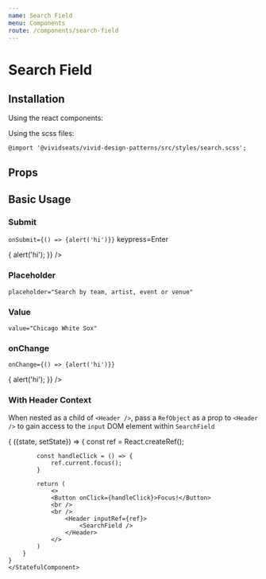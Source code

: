 ```yaml
---
name: Search Field
menu: Components
route: /components/search-field
---
```



# Search Field

## Installation

Using the react components:


Using the scss files:

    @import '@vividseats/vivid-design-patterns/src/styles/search.scss';

## Props

<Props of={SearchField} />

## Basic Usage

<Playground>
    <SearchField />
</Playground>

### Submit

`onSubmit={() => {alert('hi')}}` keypress=Enter

<Playground>
    <SearchField
        onSubmit={() => {
            alert('hi');
        }}
    />
</Playground>

### Placeholder

`placeholder="Search by team, artist, event or venue"`

<Playground>
    <SearchField placeholder="Search by team, artist, event or venue" />
</Playground>

### Value

`value="Chicago White Sox"`

<Playground>
    <SearchField value="Chicago White Sox" />
</Playground>

### onChange

`onChange={() => {alert('hi')}}`

<Playground>
    <SearchField
        onChange={() => {
            alert('hi');
        }}
    />
</Playground>

### With Header Context

When nested as a child of `<Header />`, pass a `RefObject` as a prop to `<Header />` to gain access to the `input` DOM element within `SearchField`

<Playground>
        <StatefulComponent initialState={{open: true}}>
            { ({state, setState}) => {
            const ref = React.createRef();

            const handleClick = () => {
                ref.current.focus();
            }

            return (
                <>
                <Button onClick={handleClick}>Focus!</Button>
                <br />
                <br />
                    <Header inputRef={ref}>
                        <SearchField />
                    </Header>
                </>
            )
        }
    }
    </StatefulComponent>

</Playground>
